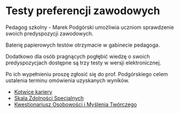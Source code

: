 # Testy preferencji zawodowych
Pedagog szkolny - Marek Podgórski umożliwia uczniom sprawdzenie swoich predyspozycji zawodowych.

Baterię papierowych testów otrzymacie w gabinecie pedagoga.

Dodatkowo dla osób pragnących pogłębić wiedzę o swoich predyspozycjach dostępne są trzy testy w wersji elektronicznej.

Po ich wypełnieniu proszę zgłosić się do prof. Podgórskiego celem ustalenia terminu omówienia uzyskanych wyników.

- [Kotwice kariery](https://forms.gle/6RRG66JsLhfqGKtc9)
- [Skala Zdolności Specjalnych](https://forms.gle/QamyB6Aho2zvfuSr6)
- [Kwestionariusz Osobowości i Myślenia Twórczego](https://forms.gle/z2dD8jsyRgNPcCgJ7)
